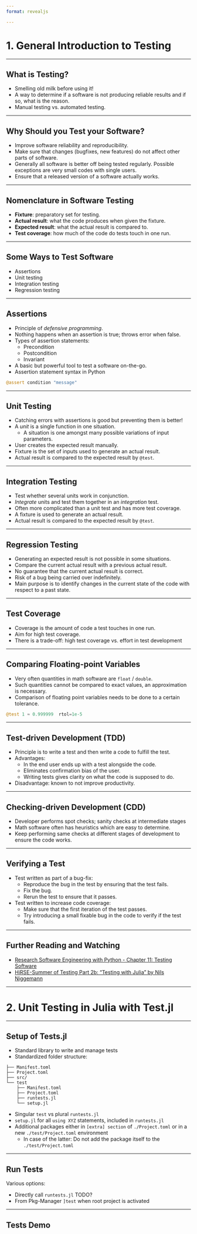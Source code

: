 ```yaml
---
format: revealjs

---
```


# 1. General Introduction to Testing

---

## What is Testing?

- Smelling old milk before using it!
- A way to determine if a software is not producing reliable results and if so, what is the reason.
- Manual testing vs. automated testing.

---

## Why Should you Test your Software?

- Improve software reliability and reproducibility.
- Make sure that changes (bugfixes, new features) do not affect other parts of software.
- Generally all software is better off being tested regularly. Possible exceptions are very small codes with single users.
- Ensure that a released version of a software actually works.

---

## Nomenclature in Software Testing

- **Fixture**: preparatory set for testing.
- **Actual result**: what the code produces when given the fixture.
- **Expected result**: what the actual result is compared to.
- **Test coverage**: how much of the code do tests touch in one run.

---

## Some Ways to Test Software

- Assertions
- Unit testing
- Integration testing
- Regression testing

---

## Assertions

- Principle of *defensive programming*.
- Nothing happens when an assertion is true; throws error when false.
- Types of assertion statements:
    - Precondition
    - Postcondition
    - Invariant
- A basic but powerful tool to test a software on-the-go.
- Assertion statement syntax in Python

```julia
@assert condition "message"
```

---

## Unit Testing

- Catching errors with assertions is good but preventing them is better!
- A *unit* is a single function in one situation.
    - A situation is one amongst many possible variations of input parameters.
- User creates the expected result manually.
- Fixture is the set of inputs used to generate an actual result.
- Actual result is compared to the expected result by `@test`.

---

## Integration Testing

- Test whether several units work in conjunction.
- *Integrate* units and test them together in an *integration* test.
- Often more complicated than a unit test and has more test coverage.
- A fixture is used to generate an actual result.
- Actual result is compared to the expected result by `@test`.

---

## Regression Testing

- Generating an expected result is not possible in some situations.
- Compare the current actual result with a previous actual result.
- No guarantee that the current actual result is correct.
- Risk of a bug being carried over indefinitely.
- Main purpose is to identify changes in the current state of the code with respect to a past state.

---

## Test Coverage

- Coverage is the amount of code a test touches in one run.
- Aim for high test coverage.
- There is a trade-off: high test coverage vs. effort in test development

---

## Comparing Floating-point Variables

- Very often quantities in math software are `float` / `double`.
- Such quantities cannot be compared to exact values, an approximation is necessary.
- Comparison of floating point variables needs to be done to a certain tolerance.

```julia
@test 1 ≈ 0.999999  rtol=1e-5
```
---

## Test-driven Development (TDD)

- Principle is to write a test and then write a code to fulfill the test.
- Advantages:
    - In the end user ends up with a test alongside the code.
    - Eliminates confirmation bias of the user.
    - Writing tests gives clarity on what the code is supposed to do.
- Disadvantage: known to not improve productivity.

---

## Checking-driven Development (CDD)

- Developer performs spot checks; sanity checks at intermediate stages
- Math software often has heuristics which are easy to determine.
- Keep performing same checks at different stages of development to ensure the code works.

---

## Verifying a Test

- Test written as part of a bug-fix:
    - Reproduce the bug in the test by ensuring that the test fails.
    - Fix the bug.
    - Rerun the test to ensure that it passes.
- Test written to increase code coverage:
    - Make sure that the first iteration of the test passes.
    - Try introducing a small fixable bug in the code to verify if the test fails.

---

## Further Reading and Watching

- [Research Software Engineering with Python - Chapter 11: Testing Software](https://merely-useful.tech/py-rse/testing.html)
- [HiRSE-Summer of Testing Part 2b: "Testing with Julia" by Nils Niggemann](https://www.youtube.com/watch?v=gSMKNbZOpZU)

---

# 2. Unit Testing in Julia with Test.jl

---

## Setup of Tests.jl

- Standard library to write and manage tests
- Standardized folder structure:

```
├── Manifest.toml
├── Project.toml
├── src/
└── test
    ├── Manifest.toml
    ├── Project.toml
    ├── runtests.jl
    └── setup.jl
```

- Singular `test` vs plural `runtests.jl`
- `setup.jl` for all `using XYZ` statements, included in `runtests.jl`
- Additional packages either in `[extra] section` of `./Project.toml` or in a new `./test/Project.toml` environment
  - In case of the latter: Do not add the package itself to the `./test/Project.toml`


---

## Run Tests

Various options:

- Directly call `runtests.jl` TODO?
- From Pkg-Manager `]test` when root project is activated

---

## Tests Demo
